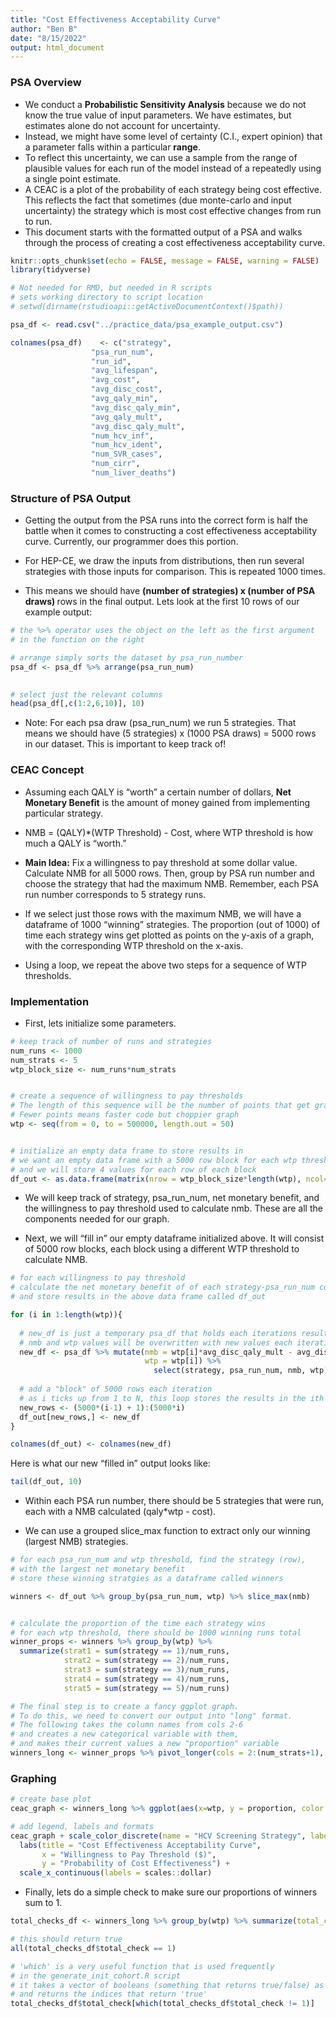 ```yaml
---
title: "Cost Effectiveness Acceptability Curve"
author: "Ben B"
date: "8/15/2022"
output: html_document
---
```



### PSA Overview

- We conduct a **Probabilistic Sensitivity Analysis** because we do not know the true value of input parameters. We have estimates, but estimates alone do not account for uncertainty.
-  Instead, we might have some level of certainty (C.I., expert opinion) that a parameter falls within a particular **range**. 
- To reflect this uncertainty, we can use a sample from the range of plausible values for each run of the model instead of a repeatedly using a single point estimate.
- A CEAC is a plot of the probability of each strategy being cost effective. This reflects the fact that sometimes (due monte-carlo and input uncertainty) the strategy which is most cost effective changes from run to run.
- This document starts with the formatted output of a PSA and walks through the process
of creating a cost effectiveness acceptability curve.

```r
knitr::opts_chunk$set(echo = FALSE, message = FALSE, warning = FALSE)
library(tidyverse)

# Not needed for RMD, but needed in R scripts
# sets working directory to script location
# setwd(dirname(rstudioapi::getActiveDocumentContext()$path))

psa_df <- read.csv("../practice_data/psa_example_output.csv")

colnames(psa_df)    <- c("strategy",
                  "psa_run_num",
                  "run_id",
                  "avg_lifespan",
                  "avg_cost",
                  "avg_disc_cost",
                  "avg_qaly_min",
                  "avg_disc_qaly_min",
                  "avg_qaly_mult",
                  "avg_disc_qaly_mult",
                  "num_hcv_inf",
                  "num_hcv_ident",
                  "num_SVR_cases",
                  "num_cirr",
                  "num_liver_deaths")

```

### Structure of PSA Output

- Getting the output from the PSA runs into the correct form is half the battle when it comes to constructing a cost effectiveness acceptability curve. Currently, our programmer does this portion.

- For HEP-CE, we draw the inputs from distributions, then run several strategies with those inputs for comparison. This is repeated 1000 times.

- This means we should have **(number of strategies) x (number of PSA draws) ** rows in the final output. Lets look at the first 10 rows of our example output:

```r
# the %>% operator uses the object on the left as the first argument
# in the function on the right

# arrange simply sorts the dataset by psa_run_number
psa_df <- psa_df %>% arrange(psa_run_num)

 
# select just the relevant columns
head(psa_df[,c(1:2,6,10)], 10)
```

- Note: For each psa draw (psa_run_num) we run 5 strategies. That means we should have (5 strategies) x (1000 PSA draws) = 5000 rows in our dataset. This is important to keep track of!


### CEAC Concept

- Assuming each QALY is "worth" a certain number of dollars, **Net Monetary Benefit** is the amount of money gained from implementing particular strategy.

- NMB = (QALY)*(WTP Threshold) - Cost, where WTP threshold is how much a QALY is "worth."

- **Main Idea:** Fix a willingness to pay threshold at some dollar value. Calculate NMB for all 5000 rows. Then, group by PSA run number and choose the strategy that had the maximum NMB. Remember, each PSA run number corresponds to 5 strategy runs.
- If we select just those rows with the maximum NMB, we will have a dataframe of 1000 "winning" strategies. The proportion (out of 1000) of time each strategy wins get plotted as points on the y-axis of a graph, with the corresponding WTP threshold on the x-axis.
- Using a loop, we repeat the above two steps for a sequence of WTP thresholds.


### Implementation

- First, lets initialize some parameters.

```r
# keep track of number of runs and strategies
num_runs <- 1000
num_strats <- 5
wtp_block_size <- num_runs*num_strats


# create a sequence of willingness to pay thresholds
# The length of this sequence will be the number of points that get graphed
# Fewer points means faster code but choppier graph
wtp <- seq(from = 0, to = 500000, length.out = 50)


# initialize an empty data frame to store results in
# we want an empty data frame with a 5000 row block for each wtp threshold
# and we will store 4 values for each row of each block
df_out <- as.data.frame(matrix(nrow = wtp_block_size*length(wtp), ncol=4))

```


- We will keep track of strategy, psa_run_num, net monetary benefit, and the willingness to pay threshold used to calculate nmb. These are all the components needed for our graph.

- Next, we will "fill in" our empty dataframe initialized above. It will consist of 5000 row blocks, each block using a different WTP threshold to calculate NMB.

```r

# for each willingness to pay threshold
# calculate the net monetary benefit of of each strategy-psa_run_num combo
# and store results in the above data frame called df_out

for (i in 1:length(wtp)){
  
  # new_df is just a temporary psa_df that holds each iterations results
  # nmb and wtp values will be overwritten with new values each iteration
  new_df <- psa_df %>% mutate(nmb = wtp[i]*avg_disc_qaly_mult - avg_disc_cost,
                              wtp = wtp[i]) %>%
                                select(strategy, psa_run_num, nmb, wtp)
  
  # add a "block" of 5000 rows each iteration
  # as i ticks up from 1 to N, this loop stores the results in the ith block of 5000
  new_rows <- (5000*(i-1) + 1):(5000*i)
  df_out[new_rows,] <- new_df
}

colnames(df_out) <- colnames(new_df)

```

Here is what our new "filled in" output looks like:

```r
tail(df_out, 10)
```

- Within each PSA run number, there should be 5 strategies that were run, each with a NMB calculated (qaly*wtp - cost).

- We can use a grouped slice_max function to extract only our winning (largest NMB) strategies.


```r

# for each psa_run_num and wtp threshold, find the strategy (row),
# with the largest net monetary benefit
# store these winning stratgies as a dataframe called winners

winners <- df_out %>% group_by(psa_run_num, wtp) %>% slice_max(nmb)


# calculate the proportion of the time each strategy wins
# for each wtp threshold, there should be 1000 winning runs total
winner_props <- winners %>% group_by(wtp) %>%
  summarize(strat1 = sum(strategy == 1)/num_runs,
            strat2 = sum(strategy == 2)/num_runs,
            strat3 = sum(strategy == 3)/num_runs,
            strat4 = sum(strategy == 4)/num_runs,
            strat5 = sum(strategy == 5)/num_runs)

# The final step is to create a fancy ggplot graph.
# To do this, we need to convert our output into "long" format. 
# The following takes the column names from cols 2-6
# and creates a new categorical variable with them, 
# and makes their current values a new "proportion" variable
winners_long <- winner_props %>% pivot_longer(cols = 2:(num_strats+1), names_to = "strategy", values_to = "proportion" )

```

### Graphing

```r

# create base plot
ceac_graph <- winners_long %>% ggplot(aes(x=wtp, y = proportion, color = strategy)) + geom_line()

# add legend, labels and formats
ceac_graph + scale_color_discrete(name = "HCV Screening Strategy", labels = c("Never", "One-Time", "Every 2 Years", "Every 1 Year", "Every 6 Months")) +
  labs(title = "Cost Effectiveness Acceptability Curve",
       x = "Willingness to Pay Threshold ($)",
       y = "Probability of Cost Effectiveness") +
  scale_x_continuous(labels = scales::dollar)

```


- Finally, lets do a simple check to make sure our proportions of winners sum to 1.

```r

total_checks_df <- winners_long %>% group_by(wtp) %>% summarize(total_check = sum(proportion))

# this should return true
all(total_checks_df$total_check == 1)

# 'which' is a very useful function that is used frequently
# in the generate_init_cohort.R script
# it takes a vector of booleans (something that returns true/false) as inputs
# and returns the indices that return 'true'
total_checks_df$total_check[which(total_checks_df$total_check != 1)]
```

